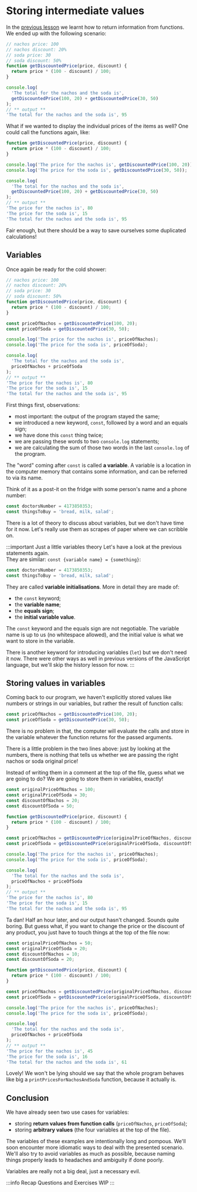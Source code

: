 # Storing intermediate values

In the [previous lesson](./returning_values_from_functions) we learnt how to return information from functions. We ended up with the following scenario:

```js static
// nachos price: 100
// nachos discount: 20%
// soda price: 30
// soda discount: 50%
function getDiscountedPrice(price, discount) {
  return price * (100 - discount) / 100;
}

console.log(
  'The total for the nachos and the soda is',
  getDiscountedPrice(100, 20) + getDiscountedPrice(30, 50)
);
// ** output **
'The total for the nachos and the soda is', 95
```

What if we wanted to display the individual prices of the items as well? One could call the functions again, like:

```js static
function getDiscountedPrice(price, discount) {
  return price * (100 - discount) / 100;
}

console.log('The price for the nachos is', getDiscountedPrice(100, 20));
console.log('The price for the soda is', getDiscountedPrice(30, 50));

console.log(
  'The total for the nachos and the soda is',
  getDiscountedPrice(100, 20) + getDiscountedPrice(30, 50)
);
// ** output **
'The price for the nachos is', 80
'The price for the soda is', 15
'The total for the nachos and the soda is', 95
```

Fair enough, but there should be a way to save ourselves some duplicated calculations!

## Variables

Once again be ready for the cold shower:

```js static
// nachos price: 100
// nachos discount: 20%
// soda price: 30
// soda discount: 50%
function getDiscountedPrice(price, discount) {
  return price * (100 - discount) / 100;
}

const priceOfNachos = getDiscountedPrice(100, 20);
const priceOfSoda = getDiscountedPrice(30, 50);

console.log('The price for the nachos is', priceOfNachos);
console.log('The price for the soda is', priceOfSoda);

console.log(
  'The total for the nachos and the soda is',
  priceOfNachos + priceOfSoda
);
// ** output **
'The price for the nachos is', 80
'The price for the soda is', 15
'The total for the nachos and the soda is', 95
```

First things first, observations:

- most important: the output of the program stayed the same;
- we introduced a new keyword, `const`, followed by a word and an equals sign;
- we have done this `const` thing twice;
- we are passing these words to two `console.log` statements;
- we are calculating the sum of those two words in the last `console.log` of the program.

The "word" coming after `const` is called **a variable**. A variable is a location in the computer memory that contains some information, and can be referred to via its name.

Think of it as a post-it on the fridge with some person's name and a phone number:

```js
const doctorsNumber = 4173850353;
const thingsToBuy = 'bread, milk, salad';
```

There is a lot of theory to discuss about variables, but we don't have time for it now. Let's really use them as scrapes of paper where we can scribble on.

:::important Just a little variables theory
Let's have a look at the previous statements again.  
They are similar: `const {variable name} = {something}`:

```js
const doctorsNumber = 4173850353;
const thingsToBuy = 'bread, milk, salad';
```

They are called **variable initialisations**. More in detail they are made of:

- the `const` keyword;
- the **variable name**;
- the **equals sign**;
- the **initial variable value**.

The `const` keyword and the equals sign are not negotiable. The variable name is up to us (no whitespace allowed), and the initial value is what we want to store in the variable.

There is another keyword for introducing variables (`let`) but we don't need it now. There were other ways as well in previous versions of the JavaScript language, but we'll skip the history lesson for now.
:::

## Storing values in variables

Coming back to our program, we haven't explicitly stored values like numbers or strings in our variables, but rather the result of function calls:

```js
const priceOfNachos = getDiscountedPrice(100, 20);
const priceOfSoda = getDiscountedPrice(30, 50);
```

There is no problem in that, the computer will evaluate the calls and store in the variable whatever the function returns for the passed arguments.

There is a little problem in the two lines above: just by looking at the numbers, there is nothing that tells us whether we are passing the right nachos or soda original price!

Instead of writing them in a comment at the top of the file, guess what we are going to do? We are going to store them in variables, exactly!

```js static
const originalPriceOfNachos = 100;
const originalPriceOfSoda = 30;
const discountOfNachos = 20;
const discountOfSoda = 50;

function getDiscountedPrice(price, discount) {
  return price * (100 - discount) / 100;
}

const priceOfNachos = getDiscountedPrice(originalPriceOfNachos, discountOfNachos);
const priceOfSoda = getDiscountedPrice(originalPriceOfSoda, discountOfSoda);

console.log('The price for the nachos is', priceOfNachos);
console.log('The price for the soda is', priceOfSoda);

console.log(
  'The total for the nachos and the soda is',
  priceOfNachos + priceOfSoda
);
// ** output **
'The price for the nachos is', 80
'The price for the soda is', 15
'The total for the nachos and the soda is', 95
```

Ta dan! Half an hour later, and our output hasn't changed. Sounds quite boring. But guess what, if you want to change the price or the discount of any product, you just have to touch things at the top of the file now:

```js static
const originalPriceOfNachos = 50;
const originalPriceOfSoda = 20;
const discountOfNachos = 10;
const discountOfSoda = 20;

function getDiscountedPrice(price, discount) {
  return price * (100 - discount) / 100;
}

const priceOfNachos = getDiscountedPrice(originalPriceOfNachos, discountOfNachos);
const priceOfSoda = getDiscountedPrice(originalPriceOfSoda, discountOfSoda);

console.log('The price for the nachos is', priceOfNachos);
console.log('The price for the soda is', priceOfSoda);

console.log(
  'The total for the nachos and the soda is',
  priceOfNachos + priceOfSoda
);
// ** output **
'The price for the nachos is', 45
'The price for the soda is', 16
'The total for the nachos and the soda is', 61
```

Lovely! We won't be lying should we say that the whole program behaves like big a `printPricesForNachosAndSoda` function, because it actually is.

## Conclusion

We have already seen two use cases for variables:

- storing **return values from function calls** (`priceOfNachos`, `priceOfSoda`);
- storing **arbitrary values** (the four variables at the top of the file).

The variables of these examples are intentionally long and pompous. We'll soon encounter more idiomatic ways to deal with the presented scenario. We'll also try to avoid variables as much as possible, because naming things properly leads to headaches and ambiguity if done poorly.

Variables are really not a big deal, just a necessary evil.

:::info Recap Questions and Exercises
WIP
:::